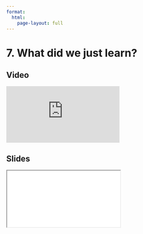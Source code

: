 ```yaml
---
format:
  html:
    page-layout: full
---
```


# 7. What did we just learn?

::: {.panel-tabset .nav-pills}

## Video

<iframe
    class="video"
    src="https://www.youtube.com/embed/NvqzQOZTLS8" 
    title="Module 4 Video - What Did We Just Learn?"
    frameborder="0"
    allow="accelerometer; autoplay; clipboard-write; encrypted-media; gyroscope; picture-in-picture"
    allowfullscreen
></iframe>

## Slides

<iframe
    class="slide-deck"
    src="slides/module4_13.html"
></iframe>

:::
